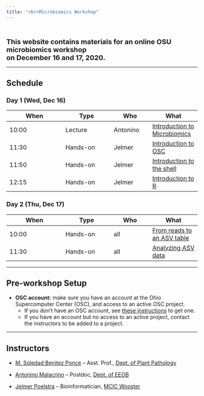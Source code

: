 ```yaml
---
title: "<br>Microbiomics Workshop"
---
```


<br>

<span style="font-size: 18px">**This website contains materials for an online
OSU microbiomics workshop<br>on December 16 and 17, 2020.**</span>

----

## Schedule

### Day 1 (Wed, Dec 16)

| When  | Type | Who | What |
|-------|------|-----|------|
| 10:00 | Lecture | Antonino | [Introduction to Microbiomics](01-microbiomics.html)  |
| 11:30 | Hands-on | Jelmer | [Introduction to OSC](02-OSC.html)         |
| 11:50 | Hands-on | Jelmer | [Introduction to the shell](03-shell.html) |
| 12:15 | Hands-on | Jelmer | [Introduction to R](04-R.html)             |

### Day 2 (Thu, Dec 17)

| When  | Type | Who | What |
|-------|------|-----|------|
| 10:00 | Hands-on | all | [From reads to an ASV table](05-reads-to-ASV.html)  |
| 11:30 | Hands-on | all | [Analyzing ASV data](06-ASV-analysis.html)         |

----

## Pre-workshop Setup

- **OSC account:** make sure you have an account at the Ohio Supercomputer Center (OSC),
  and access to an active OSC project.
  - If you don't have an OSC account, see [these instructions](setup.html) to get one.
  - If you have an account but no access to an active project,
    contact the instructors to be added to a project.

----

## Instructors

- [M. Soledad Benitez Ponce](benitezponce.1@osu.edu) -- Asst. Prof., [Dept. of Plant Pathology](https://plantpath.osu.edu/)

- [Antonino Malacrino](mailto:malacrino.1@osu.edu) -- Postdoc, [Dept. of EEOB](https://eeob.osu.edu/)

- [Jelmer Poelstra](mailto:poelstra.1@osu.edu) -- Bioinformatician, [MCIC Wooster](https://mcic.osu.edu)

<br>

